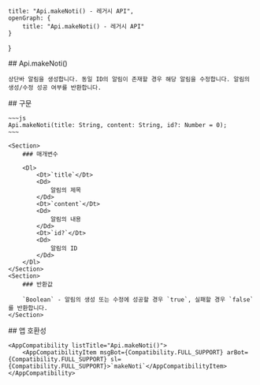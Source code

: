 
    title: "Api.makeNoti() - 레거시 API",
    openGraph: {
        title: "Api.makeNoti() - 레거시 API"
    }
}

<Section>
    ## Api.makeNoti()

    상단바 알림을 생성합니다. 동일 ID의 알림이 존재할 경우 해당 알림을 수정합니다. 알림의 생성/수정 성공 여부를 반환합니다.
</Section>
<Section>
    ## 구문

    ~~~js
    Api.makeNoti(title: String, content: String, id?: Number = 0);
    ~~~

    <Section>
        ### 매개변수

        <Dl>
            <Dt>`title`</Dt>
            <Dd>
                알림의 제목
            </Dd>
            <Dt>`content`</Dt>
            <Dd>
                알림의 내용
            </Dd>
            <Dt>`id?`</Dt>
            <Dd>
                알림의 ID
            </Dd>
        </Dl>
    </Section>
    <Section>
        ### 반환값

        `Boolean` - 알림의 생성 또는 수정에 성공할 경우 `true`, 실패할 경우 `false`를 반환합니다.
    </Section>
</Section>
<Section>
    ## 앱 호환성

    <AppCompatibility listTitle="Api.makeNoti()">
        <AppCompatibilityItem msgBot={Compatibility.FULL_SUPPORT} arBot={Compatibility.FULL_SUPPORT} sl={Compatibility.FULL_SUPPORT}>`makeNoti`</AppCompatibilityItem>
    </AppCompatibility>
</Section>